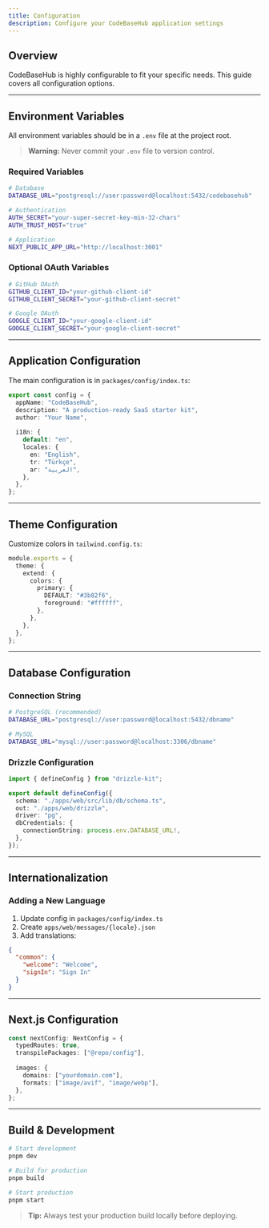 ```yaml
---
title: Configuration
description: Configure your CodeBaseHub application settings
---
```


## Overview

CodeBaseHub is highly configurable to fit your specific needs. This guide covers all configuration options.

---

## Environment Variables

All environment variables should be in a `.env` file at the project root.

> **Warning:** Never commit your `.env` file to version control.

### Required Variables

```bash
# Database
DATABASE_URL="postgresql://user:password@localhost:5432/codebasehub"

# Authentication
AUTH_SECRET="your-super-secret-key-min-32-chars"
AUTH_TRUST_HOST="true"

# Application
NEXT_PUBLIC_APP_URL="http://localhost:3001"
```

### Optional OAuth Variables

```bash
# GitHub OAuth
GITHUB_CLIENT_ID="your-github-client-id"
GITHUB_CLIENT_SECRET="your-github-client-secret"

# Google OAuth
GOOGLE_CLIENT_ID="your-google-client-id"
GOOGLE_CLIENT_SECRET="your-google-client-secret"
```

---

## Application Configuration

The main configuration is in `packages/config/index.ts`:

```typescript
export const config = {
  appName: "CodeBaseHub",
  description: "A production-ready SaaS starter kit",
  author: "Your Name",
  
  i18n: {
    default: "en",
    locales: {
      en: "English",
      tr: "Türkçe",
      ar: "العربية",
    },
  },
};
```

---

## Theme Configuration

Customize colors in `tailwind.config.ts`:

```typescript
module.exports = {
  theme: {
    extend: {
      colors: {
        primary: {
          DEFAULT: "#3b82f6",
          foreground: "#ffffff",
        },
      },
    },
  },
};
```

---

## Database Configuration

### Connection String

```bash
# PostgreSQL (recommended)
DATABASE_URL="postgresql://user:password@localhost:5432/dbname"

# MySQL
DATABASE_URL="mysql://user:password@localhost:3306/dbname"
```

### Drizzle Configuration

```typescript
import { defineConfig } from "drizzle-kit";

export default defineConfig({
  schema: "./apps/web/src/lib/db/schema.ts",
  out: "./apps/web/drizzle",
  driver: "pg",
  dbCredentials: {
    connectionString: process.env.DATABASE_URL!,
  },
});
```

---

## Internationalization

### Adding a New Language

1. Update config in `packages/config/index.ts`
2. Create `apps/web/messages/{locale}.json`
3. Add translations:

```json
{
  "common": {
    "welcome": "Welcome",
    "signIn": "Sign In"
  }
}
```

---

## Next.js Configuration

```typescript
const nextConfig: NextConfig = {
  typedRoutes: true,
  transpilePackages: ["@repo/config"],
  
  images: {
    domains: ["yourdomain.com"],
    formats: ["image/avif", "image/webp"],
  },
};
```

---

## Build & Development

```bash
# Start development
pnpm dev

# Build for production
pnpm build

# Start production
pnpm start
```

> **Tip:** Always test your production build locally before deploying.
